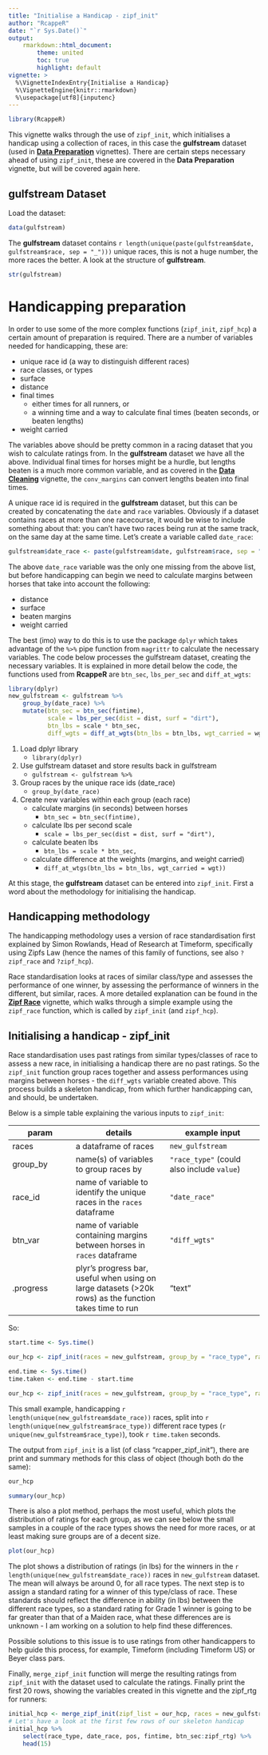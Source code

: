 ```yaml
---
title: "Initialise a Handicap - zipf_init"
author: "RcappeR"
date: "`r Sys.Date()`"
output: 
    rmarkdown::html_document:
        theme: united
        toc: true
        highlight: default
vignette: >
  %\VignetteIndexEntry{Initialise a Handicap}
  %\VignetteEngine{knitr::rmarkdown}
  %\usepackage[utf8]{inputenc}
---
```


```r
library(RcappeR)
```

This vignette walks through the use of `zipf_init`, which initialises a handicap using a collection of races, in this case the **gulfstream** dataset (used in [**Data Preparation**](data_preparation.html) vignettes).  There are certain steps necessary ahead of using `zipf_init`, these are covered in the **Data Preparation** vignette, but will be covered again here.

## gulfstream Dataset

Load the dataset:
```r
data(gulfstream)
```

The **gulfstream** dataset contains `r length(unique(paste(gulfstream$date, gulfstream$race, sep = "_")))` unique races, this is not a huge number, the more races the better.  A look at the structure of **gulfstream**.

```r
str(gulfstream)
```

# Handicapping preparation

In order to use some of the more complex functions (`zipf_init`, `zipf_hcp`) a certain amount of preparation is required.  There are a number of variables needed for handicapping, these are:

* unique race id (a way to distinguish different races)
* race classes, or types
* surface
* distance
* final times
    + either times for all runners, or
    + a winning time and a way to calculate final times (beaten seconds, or beaten lengths)
* weight carried

The variables above should be pretty common in a racing dataset that you wish to calculate ratings from.  In the **gulfstream** dataset we have all the above.  Individual final times for horses might be a hurdle, but lengths beaten is a much more common variable, and as covered in the [**Data Cleaning**](data_cleaning.html) vignette, the `conv_margins` can convert lengths beaten into final times.

A unique race id is required in the **gulfstream** dataset, but this can be created by concatenating the `date` and `race` variables.  Obviously if a dataset contains races at more than one racecourse, it would be wise to include something about that: you can't have two races being run at the same track, on the same day at the same time.  Let's create a variable called `date_race`:

```r
gulfstream$date_race <- paste(gulfstream$date, gulfstream$race, sep = "_")
```

The above `date_race` variable was the only one missing from the above list, but before handicapping can begin we need to calculate margins between horses that take into account the following:

* distance
* surface
* beaten margins
* weight carried

The best (imo) way to do this is to use the package `dplyr` which takes advantage of the `%>%` pipe function from `magrittr` to calculate the necessary variables.  The code below processes the gulfstream dataset, creating the necessary variables.  It is explained in more detail below the code, the functions used from **RcappeR** are `btn_sec`, `lbs_per_sec` and `diff_at_wgts`:

```r
library(dplyr)
new_gulfstream <- gulfstream %>%
    group_by(date_race) %>%
    mutate(btn_sec = btn_sec(fintime),
           scale = lbs_per_sec(dist = dist, surf = "dirt"),
           btn_lbs = scale * btn_sec,
           diff_wgts = diff_at_wgts(btn_lbs = btn_lbs, wgt_carried = wgt))
```

1. Load dplyr library
    + `library(dplyr)`
2. Use gulfstream dataset and store results back in gulfstream
    + `gulfstream <- gulfstream %>%`
3. Group races by the unique race ids (date_race)
    + `group_by(date_race)`
4. Create new variables within each group (each race)
    + calculate margins (in seconds) between horses
        + `btn_sec = btn_sec(fintime),`
    + calculate lbs per second scale
        + `scale = lbs_per_sec(dist = dist, surf = "dirt"),`
    + calculate beaten lbs
        + `btn_lbs = scale * btn_sec,`
    + calculate difference at the weights (margins, and weight carried)
        + `diff_at_wtgs(btn_lbs = btn_lbs, wgt_carried = wgt))`

At this stage, the **gulfstream** dataset can be entered into `zipf_init`.  First a word about the methodology for initialising the handicap.

## Handicapping methodology

The handicapping methodology uses a version of race standardisation first explained by Simon Rowlands, Head of Research at Timeform, specifically using Zipfs Law (hence the names of this family of functions, see also `?zipf_race` and `?zipf_hcp`).

Race standardisation looks at races of similar class/type and assesses the performance of one winner, by assessing the performance of winners in the different, but similar, races.  A more detailed explanation can be found in the [**Zipf Race**](zipf_race.html) vignette, which walks through a simple example using the `zipf_race` function, which is called by `zipf_init` (and `zipf_hcp`).

## Initialising a handicap - zipf_init

Race standardisation uses past ratings from similar types/classes of race to assess a new race, in initialising a handicap there are no past ratings.  So the `zipf_init` function group races together and assess performances using margins between horses - the `diff_wgts` variable created above.  This process builds a skeleton handicap, from which further handicapping can, and should, be undertaken.

Below is a simple table explaining the various inputs to `zipf_init`:

param | details | example input
------|---------|---------
races | a dataframe of races | `new_gulfstream`
group\_by | name(s) of variables to group races by | `"race_type"` (could also include `value`)
race\_id | name of variable to identify the unique races in the `races` dataframe | `"date_race"`
btn\_var | name of variable containing margins between horses in `races` dataframe | `"diff_wgts"`
.progress | plyr's progress bar, useful when using on large datasets (>20k rows) as the function takes time to run | "text"

So:
```r
start.time <- Sys.time()

our_hcp <- zipf_init(races = new_gulfstream, group_by = "race_type", race_id = "date_race", btn_var = "diff_wgts")

end.time <- Sys.time()
time.taken <- end.time - start.time
```

```r
our_hcp <- zipf_init(races = new_gulfstream, group_by = "race_type", race_id = "date_race", btn_var = "diff_wgts", .progress = "text")
```

This small example, handicapping `r length(unique(new_gulfstream$date_race))` races, split into `r length(unique(new_gulfstream$race_type))` different race types (`r unique(new_gulfstream$race_type)`), took `r time.taken` seconds.

The output from `zipf_init` is a list (of class "rcapper\_zipf\_init"), there are print and summary methods for this class of object (though both do the same):

```r
our_hcp

summary(our_hcp)
```

There is also a plot method, perhaps the most useful, which plots the distribution of ratings for each group, as we can see below the small samples in a couple of the race types shows the need for more races, or at least making sure groups are of a decent size.

```r
plot(our_hcp)
```

The plot shows a distribution of ratings (in lbs) for the winners in the `r length(unique(new_gulfstream$date_race))` races in `new_gulfstream` dataset.  The mean will always be around 0, for all race types.  The next step is to assign a standard rating for a winner of this type/class of race.  These standards should reflect the difference in ability (in lbs) between the different race types, so a standard rating for Grade 1 winner is going to be far greater than that of a Maiden race, what these differences are is unknown - I am working on a solution to help find these differences.

Possible solutions to this issue is to use ratings from other handicappers to help guide this process, for example, Timeform (including Timeform US) or Beyer class pars.

Finally, `merge_zipf_init` function will merge the resulting ratings from `zipf_init` with the dataset used to calculate the ratings.  Finally print the first 20 rows, showing the variables created in this vignette and the zipf_rtg for runners:

```r
initial_hcp <- merge_zipf_init(zipf_list = our_hcp, races = new_gulfstream, btn_var = "diff_wgts")
# Let's have a look at the first few rows of our skeleton handicap
initial_hcp %>%
    select(race_type, date_race, pos, fintime, btn_sec:zipf_rtg) %>%
    head(15)
```